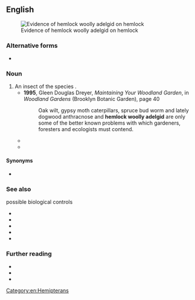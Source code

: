==English==
[[File:Adelges tsugae 3225077.jpg|thumb|Evidence of hemlock woolly adelgid on hemlock]]

===Alternative forms===
* {{vern|hemlock wooly adelgid}}

===Noun===
{{en-noun}}

# An insect of the species {{taxlink|Adelges tsugae|species|ver=190910}}.
#* '''1995''', Gleen Douglas Dreyer, ''Maintaining Your Woodland Garden'', in ''Woodland Gardens'' (Brooklyn Botanic Garden), page 40
#*: Oak wilt, gypsy moth caterpillars, spruce bud worm and lately dogwood anthracnose and '''hemlock woolly adelgid''' are only some of the better known problems with which gardeners, foresters and ecologists must contend.
#* {{quote-text|en|year=1999|author=Steve Nash|title=Blue Ridge 2020|page=30|passage=But around 1953, the '''hemlock woolly adelgid''' was discovered on Eastern hemlocks at Maymont Park.}}
#* {{quote-book|en|year=2005|author=John H. Burde and George A. Feldhamer|title=Mammals of the National Parks|publisher=JHU Press|page=82|passage=Another tree is being attacked by an alien insect, the '''hemlock woolly adelgid'''.}}

====Synonyms====
* {{sense|Adelges tsugae}} {{l|en|HWA}}

===See also===
; possible biological controls
* {{taxlink|Laricobius|genus|noshow=1}}
* {{taxlink|Laricobius kangdingensis|species|noshow=1}}
* {{taxlink|Laricobius nigrinus|species|noshow=1}}
* {{taxlink|Laricobius osakensis|species|noshow=1}}
* {{taxlink|Pseudoscymnus tsugae|species|noshow=1}}

===Further reading===
* {{pedia|Adelges tsugae}}
* {{specieslite|Adelges tsugae}}
* {{comcatlite|Adelges tsugae}}

[[Category:en:Hemipterans]]